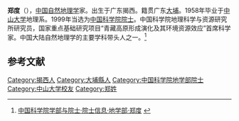 {{otheruses|鄭度|other=其他同姓名人物}}
{{Infobox person
| 姓名     = 郑度
| 图像     = 
| 图像替代 = 
| 图像说明 = 
| 出生日期 = 1936年8月26日
| 出生地   = 广东揭西
| 死亡日期 = <!-- {{Death date and age|YYYY|MM|DD|YYYY|MM|DD}}（死亡在前，出生在后） -->
| 死亡地   = 
| 国籍       = {{PRC}}
| 籍贯       = 广东大埔
| 别名     = 
| 知名于   = 
| 职业     = [[自然地理学|自然地理学]]家
| 母校 = [[中山大学|中山大学]]
}}

'''郑度'''（{{bd|1936年|8月26日||}}），[[中国|中国]][[自然地理学|自然地理学]]家。出生于广东揭西。籍贯广东[[大埔縣|大埔]]。1958年毕业于[[中山大学|中山大学]]地理系。1999年当选为[[中国科学院院士|中国科学院院士]]。中国科学院地理科学与资源研究所研究员，国家重点基础研究项目“青藏高原形成演化及其环境资源效应”首席科学家。中国大陆自然地理学的主要学科带头人之一。<ref>[http://sourcedb.cas.cn/sourcedb_ad_cas/zw2/ysxx/dxb/ 中国科学院学部与院士·院士信息·地学部·郑度] {{webarchive|url=https://web.archive.org/web/20120426134225/http://sourcedb.cas.cn/sourcedb_ad_cas/zw2/ysxx/dxb/ |date=2012-04-26 }}</ref>

==参考文献==
{{reflist}}

{{中国科学院地学部院士}}

{{中国科学家小作品}}

[[Category:揭西人|Category:揭西人]]
[[Category:大埔縣人|Category:大埔縣人]]
[[Category:中国科学院地学部院士|Category:中国科学院地学部院士]]
[[Category:中山大学校友|Category:中山大学校友]]
[[Category:郑姓|Category:郑姓]]